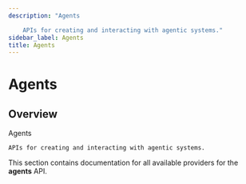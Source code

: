 ```yaml
---
description: "Agents

    APIs for creating and interacting with agentic systems."
sidebar_label: Agents
title: Agents
---
```


# Agents

## Overview

Agents

    APIs for creating and interacting with agentic systems.

This section contains documentation for all available providers for the **agents** API.
